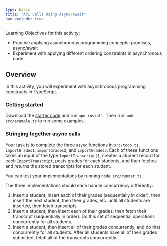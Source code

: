 ```yaml
---
type: basic
title: "API Calls Using Async/Await"
nav_exclude: true
---
```


Learning Objectives for this activity:

- Practice applying asynchronous programming concepts: promises, async/await
- Experiment with applying different ordering constraints in asynchronous code

## Overview

In this activity, you will experiment with asynchronous programming constructs in TypeScript.

### Getting started

Download the [starter code](code/async-activity.zip) and run `npm install`. Then run `node src/example.ts` to run some examples.

### Stringing together async calls

Your task is to complete the three `async` functions in `src/todo.ts`, `importGrades1`, `importGrades2`, and `importGrades3`. Each of these functions takes an input of the type `ImportTranscript[]`, creates a student record for each `ImportTranscript`, posts grades for each students, and then fetches and returns the stored transcripts for each student.

You can test your implementations by running `node src/runner.ts`.

The three implementations should each handle concurrency differently:

1. Insert a student, insert each of their grades (sequentially in order), then insert the next student, then their grades, etc. until all students are inserted, then fetch transcripts.
2. Insert a student, then insert each of their grades, then fetch their transcript (sequentially in order). Do this set of sequential operations concurrently for all students.
3. Insert a student, then insert all of their grades concurrently, and do that concurrently for all students. After all students have all of their grades submitted, fetch all of the transcripts concurrently.
